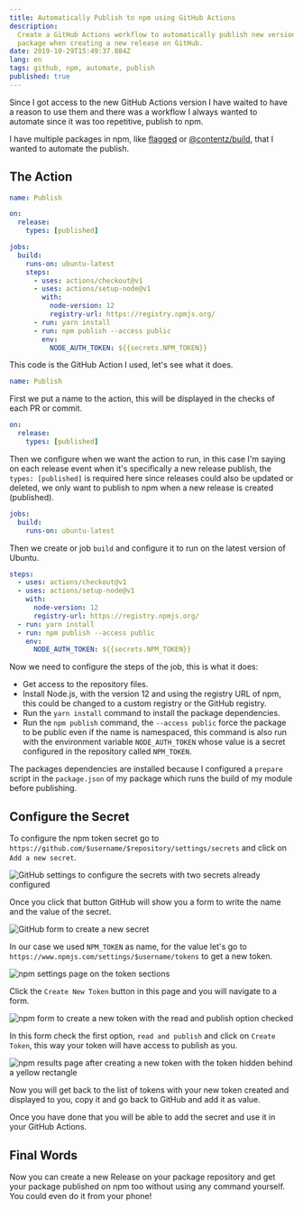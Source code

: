 ```yaml
---
title: Automatically Publish to npm using GitHub Actions
description:
  Create a GitHub Actions workflow to automatically publish new version of a
  package when creating a new release on GitHub.
date: 2019-10-29T15:49:37.884Z
lang: en
tags: github, npm, automate, publish
published: true
---
```


Since I got access to the new GitHub Actions version I have waited to have a
reason to use them and there was a workflow I always wanted to automate since it
was too repetitive, publish to npm.

I have multiple packages in npm, like
[flagged](https://github.com/sergiodxa/flagged) or
[@contentz/build](https://github.com/contentz-tech/build), that I wanted to
automate the publish.

## The Action

```yml
name: Publish

on:
  release:
    types: [published]

jobs:
  build:
    runs-on: ubuntu-latest
    steps:
      - uses: actions/checkout@v1
      - uses: actions/setup-node@v1
        with:
          node-version: 12
          registry-url: https://registry.npmjs.org/
      - run: yarn install
      - run: npm publish --access public
        env:
          NODE_AUTH_TOKEN: ${{secrets.NPM_TOKEN}}
```

This code is the GitHub Action I used, let's see what it does.

```yml
name: Publish
```

First we put a name to the action, this will be displayed in the checks of each
PR or commit.

```yml
on:
  release:
    types: [published]
```

Then we configure when we want the action to run, in this case I'm saying on
each release event when it's specifically a new release publish, the
`types: [published]` is required here since releases could also be updated or
deleted, we only want to publish to npm when a new release is created
(published).

```yml
jobs:
  build:
    runs-on: ubuntu-latest
```

Then we create or job `build` and configure it to run on the latest version of
Ubuntu.

```yml
steps:
  - uses: actions/checkout@v1
  - uses: actions/setup-node@v1
    with:
      node-version: 12
      registry-url: https://registry.npmjs.org/
  - run: yarn install
  - run: npm publish --access public
    env:
      NODE_AUTH_TOKEN: ${{secrets.NPM_TOKEN}}
```

Now we need to configure the steps of the job, this is what it does:

- Get access to the repository files.
- Install Node.js, with the version 12 and using the registry URL of npm, this
  could be changed to a custom registry or the GitHub registry.
- Run the `yarn install` command to install the package dependencies.
- Run the `npm publish` command, the `--access public` force the package to be
  public even if the name is namespaced, this command is also run with the
  environment variable `NODE_AUTH_TOKEN` whose value is a secret configured in
  the repository called `NPM_TOKEN`.

The packages dependencies are installed because I configured a `prepare` script
in the `package.json` of my package which runs the build of my module before
publishing.

## Configure the Secret

To configure the npm token secret go to
`https://github.com/$username/$repository/settings/secrets` and click on
`Add a new secret`.

![GitHub settings to configure the secrets with two secrets already configured](/static/articles/gh-secrets.png "Here click on 'Add a new secret'")

Once you click that button GitHub will show you a form to write the name
and the value of the secret.

![GitHub form to create a new secret](/static/articles/gh-secrets-new.png)

In our case we used `NPM_TOKEN` as name, for the value let's go to
`https://www.npmjs.com/settings/$username/tokens` to get a new token.

![npm settings page on the token sections](/static/articles/npm-tokens.png "Click the Create New Token button")

Click the `Create New Token` button in this page and you will navigate to a
form.

![npm form to create a new token with the read and publish option checked](/static/articles/npm-tokens-new.png "Here check the first option, read and publish")

In this form check the first option, `read and publish` and click on
`Create Token`, this way your token will have access to publish as you.

![npm results page after creating a new token with the token hidden behind a yellow rectangle](/static/articles/npm-tokens-result.png "Note the token above doesn't work anymore")

Now you will get back to the list of tokens with your new token created and
displayed to you, copy it and go back to GitHub and add it as value.

Once you have done that you will be able to add the secret and use it in your
GitHub Actions.

## Final Words

Now you can create a new Release on your package repository and get your package
published on npm too without using any command yourself. You could even do it
from your phone!
